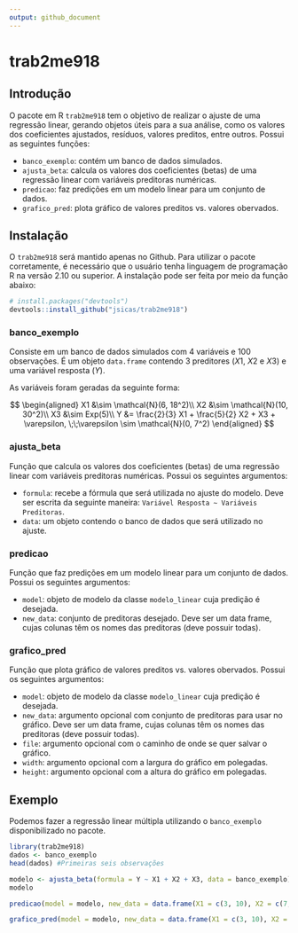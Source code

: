 ```yaml
---
output: github_document
---
```


# trab2me918
## Introdução
O pacote em R `trab2me918` tem o objetivo de realizar o ajuste de uma regressão linear, gerando objetos úteis para a sua análise, como os valores dos coeficientes ajustados, resíduos, valores preditos, entre outros. Possui as seguintes funções:

- `banco_exemplo`: contém um banco de dados simulados.
- `ajusta_beta`: calcula os valores dos coeficientes (betas) de uma regressão linear com variáveis preditoras numéricas.
- `predicao`: faz predições em um modelo linear para um conjunto de dados.
- `grafico_pred`: plota gráfico de valores preditos vs. valores obervados.

## Instalação

O `trab2me918` será mantido apenas no Github. Para utilizar o pacote corretamente, é necessário que o usuário tenha linguagem de programação R na versão 2.10 ou superior. A instalação pode ser feita por meio da função abaixo:

```r
# install.packages("devtools")
devtools::install_github("jsicas/trab2me918")
```

### banco_exemplo

Consiste em um banco de dados simulados com 4 variáveis e 100 observações. É um objeto `data.frame` contendo 3 preditores ($X1$, $X2$ e $X3$) e uma variável resposta ($Y$).

As variáveis foram geradas da seguinte forma:

$$
\begin{aligned}
X1 &\sim \mathcal{N}(6, 18^2)\\
X2 &\sim \mathcal{N}(10, 30^2)\\
X3 &\sim Exp(5)\\
Y &= \frac{2}{3} X1 + \frac{5}{2} X2 + X3 + \varepsilon, \;\;\varepsilon \sim \mathcal{N}(0, 7^2)
\end{aligned}
$$

### ajusta_beta

Função que calcula os valores dos coeficientes (betas) de uma regressão linear com variáveis preditoras numéricas. Possui os seguintes argumentos:

- `formula`: recebe a fórmula que será utilizada no ajuste do modelo. Deve ser escrita da seguinte maneira: `Variável Resposta ~ Variáveis Preditoras`.
- `data`: um objeto contendo o banco de dados que será utilizado no ajuste.

### predicao

Função que faz predições em um modelo linear para um conjunto de dados. Possui os seguintes argumentos:

- `model`: objeto de modelo da classe `modelo_linear` cuja predição é desejada.
- `new_data`: conjunto de preditoras desejado. Deve ser um data frame, cujas colunas têm os nomes das preditoras (deve possuir todas).

### grafico_pred

Função que plota gráfico de valores preditos vs. valores obervados. Possui os seguintes argumentos:

- `model`: objeto de modelo da classe `modelo_linear` cuja predição é desejada.
- `new_data`: argumento opcional com conjunto de preditoras para usar no gráfico. Deve ser um data frame, cujas colunas têm os nomes das preditoras (deve possuir todas).
- `file`: argumento opcional com o caminho de onde se quer salvar o gráfico.
- `width`: argumento opcional com a largura do gráfico em polegadas.
- `height`: argumento opcional com a altura do gráfico em polegadas.


## Exemplo

Podemos fazer a regressão linear múltipla utilizando o `banco_exemplo` disponibilizado no pacote.

```r
library(trab2me918)
dados <- banco_exemplo
head(dados) #Primeiras seis observações

modelo <- ajusta_beta(formula = Y ~ X1 + X2 + X3, data = banco_exemplo)
modelo

predicao(model = modelo, new_data = data.frame(X1 = c(3, 10), X2 = c(7, 23), X3 = c(30, 44)))

grafico_pred(model = modelo, new_data = data.frame(X1 = c(3, 10), X2 = c(7, 23), X3 = c(30, 44)))
```

